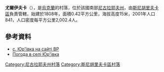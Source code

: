 {{coord|47|1|57|N|32|50|22|E|scale:100000|display=title}}

'''尤爾伊夫卡'''（{{lang-uk|Юр'ївка}}），是[[烏克蘭|烏克蘭]]的村落，位於該國南部[[尼古拉耶夫州|尼古拉耶夫州]]，由[[斯尼胡里夫卡區|斯尼胡里夫卡區]]負責管轄，始建於1808年，面積0.42平方公里，海拔高度15米，2001年人口841，人口密度每平方公里2,002.4人。

==參考資料==
* [http://w1.c1.rada.gov.ua/pls/z7502/A005?rdat1=15.03.2012&rf7571=22856 с. Юр'ївка на сайті ВР]{{dead link|date=2017年12月 |bot=InternetArchiveBot |fix-attempted=yes }}
* [http://weather.in.ua/ua/nikolaevskaja/29341 Погода в селі Юр'ївка] {{Wayback|url=http://weather.in.ua/ua/nikolaevskaja/29341 |date=20160607113541 }}

[[Category:尼古拉耶夫州村落|Category:尼古拉耶夫州村落]]
[[Category:斯尼胡里夫卡區村落|Category:斯尼胡里夫卡區村落]]


{{Mykolaiv-geo-stub}}